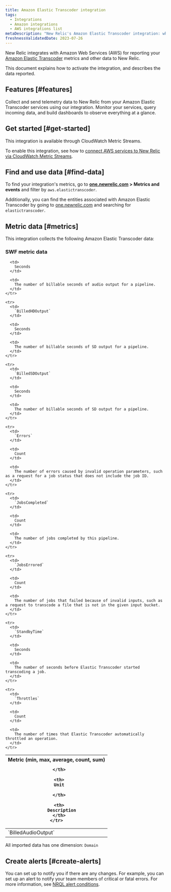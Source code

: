 ```yaml
---
title: Amazon Elastic Transcoder integration
tags:
  - Integrations
  - Amazon integrations
  - AWS integrations list
metaDescription: "New Relic's Amazon Elastic Transcoder integration: what data it reports and how to enable it."
freshnessValidatedDate: 2023-07-26
---
```


New Relic integrates with Amazon Web Services (AWS) for reporting your [Amazon Elastic Transcoder](https://aws.amazon.com/elastictranscoder/) metrics and other data to New Relic. 

This document explains how to activate the integration, and describes the data reported.

## Features [#features]

Collect and send telemetry data to New Relic from your Amazon Elastic Transcoder services using our integration. Monitor your services, query incoming data, and build dashboards to observe everything at a glance.

## Get started [#get-started]

This integration is available through CloudWatch Metric Streams. 

To enable this integration, see how to [connect AWS services to New Relic via CloudWatch Metric Streams](/docs/infrastructure/amazon-integrations/connect/aws-metric-stream-setup/).

## Find and use data [#find-data]

To find your integration's metrics, go to <DNT>**[one.newrelic.com](https://one.newrelic.com/all-capabilities) > Metrics and events**</DNT> and filter by `aws.elastictranscoder`.

Additionally, you can find the entities associated with Amazon Elastic Transcoder by going to [one.newrelic.com](https://one.newrelic.com/all-entities) and searching for `elastictranscoder`.

## Metric data [#metrics]

This integration collects the following Amazon Elastic Transcoder data:

### SWF metric data

<table>
  <thead>
    <tr>
      <th style={{ width: "220px" }}>
        Metric (min, max, average, count, sum)  

      </th>

      <th>
        Unit  

      </th>

      <th>
        Description
      </th>
    </tr>
  </thead>

  <tbody>
    <tr>
      <td>
        `BilledAudioOutput`
      </td>

      <td>
        Seconds
      </td>

      <td>
        The number of billable seconds of audio output for a pipeline.
      </td>
    </tr>

    <tr>
      <td>
        `BilledHDOutput`
      </td>

      <td>
        Seconds
      </td>

      <td>
        The number of billable seconds of SD output for a pipeline.
      </td>
    </tr>

    <tr>
      <td>
        `BilledSDOutput`
      </td>

      <td>
        Seconds
      </td>

      <td>
        The number of billable seconds of SD output for a pipeline.
      </td>
    </tr>

    <tr>
      <td>
        `Errors`
      </td>

      <td>
        Count
      </td>

      <td>
        The number of errors caused by invalid operation parameters, such as a request for a job status that does not include the job ID.
      </td>
    </tr>

    <tr>
      <td>
        `JobsCompleted`
      </td>

      <td>
        Count
      </td>

      <td>
        The number of jobs completed by this pipeline.
      </td>
    </tr>

    <tr>
      <td>
        `JobsErrored`
      </td>

      <td>
        Count
      </td>

      <td>
        The number of jobs that failed because of invalid inputs, such as a request to transcode a file that is not in the given input bucket.
      </td>
    </tr>

    <tr>
      <td>
        `StandbyTime`
      </td>

      <td>
        Seconds
      </td>

      <td>
        The number of seconds before Elastic Transcoder started transcoding a job.
      </td>
    </tr>

    <tr>
      <td>
        `Throttles`
      </td>

      <td>
        Count
      </td>

      <td>
        The number of times that Elastic Transcoder automatically throttled an operation.
      </td>
    </tr>
  </tbody>
</table>

All imported data has one dimension: `Domain`

## Create alerts [#create-alerts]

You can set up <InlinePopover type="alerts"/> to notify you if there are any changes. For example, you can set up an alert to notify your team members of critical or fatal errors. For more information, see [NRQL alert conditions](/docs/alerts-applied-intelligence/new-relic-alerts/get-started/your-first-nrql-condition).
